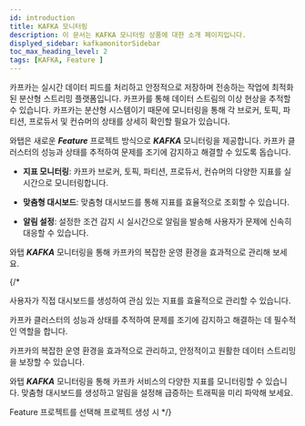 ```yaml
---
id: introduction
title: KAFKA 모니터링
description: 이 문서는 KAFKA 모니터링 상품에 대한 소개 페이지입니다.
displyed_sidebar: kafkamonitorSidebar
toc_max_heading_level: 2
tags: [KAFKA, Feature ]
---
```


카프카는 실시간 데이터 피드를 처리하고 안정적으로 저장하며 전송하는 작업에 최적화된 분산형 스트리밍 플랫폼입니다. 카프카를 통해 데이터 스트림의 이상 현상을 추적할 수 있습니다. 카프카는 분산형 시스템이기 때문에 모니터링을 통해 각 브로커, 토픽, 파티션, 프로듀서 및 컨슈머의 상태를 상세히 확인할 필요가 있습니다. 

와탭은 새로운 ***Feature*** 프로젝트 방식으로 ***KAFKA*** 모니터링을 제공합니다. 카프카 클러스터의 성능과 상태를 추적하여 문제를 조기에 감지하고 해결할 수 있도록 돕습니다.

* **지표 모니터링**: 카프카 브로커, 토픽, 파티션, 프로듀서, 컨슈머의 다양한 지표를 실시간으로 모니터링합니다.

* **맞춤형 대시보드**: 맞춤형 대시보드를 통해 지표를 효율적으로 조회할 수 있습니다.

* **알림 설정**: 설정한 조건 감지 시 실시간으로 알림을 발송해 사용자가 문제에 신속히 대응할 수 있습니다.

와탭 ***KAFKA*** 모니터링을 통해 카프카의 복잡한 운영 환경을 효과적으로 관리해 보세요.

{/* 

사용자가 직접 대시보드를 생성하여 관심 있는 지표를 효율적으로 관리할 수 있습니다.

카프카 클러스터의 성능과 상태를 추적하여 문제를 조기에 감지하고 해결하는 데 필수적인 역할을 합니다. 

카프카의 복잡한 운영 환경을 효과적으로 관리하고, 안정적이고 원활한 데이터 스트리밍을 보장할 수 있습니다.

와탭 ***KAFKA*** 모니터링을 통해 카프카 서비스의 다양한 지표를 모니터링할 수 있습니다. 맞춤형 대시보드를 생성하고 알림을 설정해 급증하는 트래픽을 미리 파악해 보세요. 

Feature 프로젝트를 선택해 프로젝트 생성 시  */}